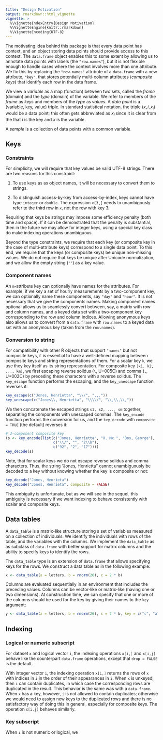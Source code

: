 ```yaml
---
title: "Design Motivation"
output: rmarkdown::html_vignette
vignette: >
  %\VignetteIndexEntry{Design Motivation}
  %\VignetteEngine{knitr::rmarkdown}
  %\VignetteEncoding{UTF-8}
---
```


The motivating idea behind this package is that every data point has context,
and an object storing data points should provide access to this context. The
`data.frame` object enables this to some extent by allowing us to annotate
data points with labels (the `"row.names"`), but it is not flexible
enough to handle cases where the context involves more than one attribute. We
fix this by replacing the `"row.names"` attribute of a `data.frame` with a new
attribute, `"key"`, that stores potentially multi-column attributes
(*composite keys*) that identify each row in the data frame.


We view a *variable* as a map (function) between two sets, called the *frame*
(domain) and the *type* (domain) of the variable. We refer to members of the
*frame* as *keys* and members of the *type* as *values*. A *data point* is a
(variable, key, value) triple. In standard statistical notation, the triple
$(x, i, x_i)$ would be a data point; this often gets abbreviated as $x_i$
since it is clear from the that $i$ is the key and $x$ is the variable.

A *sample* is a collection of data points with a common variable.


## Keys

### Constraints

For simplicity, we will require that key values be valid UTF-8 strings. There
are two reasons for this constraint:

 1. To use keys as as object names, it will be necessary to convert them to
    strings.

 2. To distinguish access-by-key from access-by-index, keys cannot have type
    `integer` or `double`. The expression `x[3,]` needs to unambigously
    refer to the third row in `x`, not the row with key 3.

Requiring that keys be strings may impose some efficiency penalty (both time
and space). If it can be demonstrated that the penalty is substantial, then in
the future we may allow for integer keys, using a special key class do make
indexing operations unambiguous.


Beyond the type constraints, we require that each key (or composite key in the
case of multi-attribute keys) correspond to a single data point. To this end,
we require that the keys (or composite keys) be unique non-missing values.  We
do not require that keys be unique after Unicode normalization, and we allow
the empty string (`""`) as a key value.


### Component names

An `m`-attribute key can optionally have names for the attributes. For
example, if we key a set of hourly measurements by a two-component key, we can
optionally name these components, say `"day"` and `"hour"`. It is not
necessary that we give the components names. Making component names optional
allows us to seamlessly convert between, say, a matrix with row and column
names, and a keyed data set with a two-component key corresponding to the row
and column indices. Allowing anonymous keys also allows us to convert
from a `data.frame` with `row.names` to a keyed data set with an anonymous
key (taken from the `row.names`).


### Conversion to string

For compatibility with other R objects that support `"names"`
but not composite keys, it is essential to have a well-defined mapping between
composite keys and string representations of them. For a scalar key `k`, we
use they key itself as its string representation. For composite key
`(k1, k2, ..., km)`, we first escaping reverse solidus (`\`, U+005C) and
comma (`,`, U+002C) by preceding these characters with a reverse solidus.
The `key_escape` function performs the escaping, and the `key_unescape`
function reverses it:

```r
key_escape(c("Jones, Henrietta", "\\/", ",,,"))
key_unescape(c("Jones\\, Henrietta", "\\\\/", "\\,\\,\\,"))
```

We then concatenate the escaped strings `s1, s2, ..., sm` together, separating
the components with unescaped commas. The `key_encode` function performs the
conversion for us, and the `key_decode` with `composite = TRUE`  (the default)
reverses it:

```r
# 3-component composite key
(s <- key_encode(list(c("Jones, Henrietta", "X, Mx.", "Box, George"),
                      c("\\/", "", "2\\b"),
                      c("92", "2", "17"))))
key_decode(s)
```

Note, that for scalar keys we do not escape reverse solidus and
comma characters. Thus, the string "Jones, Henrietta" cannot unambiguously
be decoded to a key without knowing whether the key is composite or not:

```r
key_decode("Jones, Henrieta")
key_decode("Jones, Henrieta", composite = FALSE)
```

This ambiguity is unfortunate, but as we will see in the sequel, this
ambiguity is necessary if we want indexing to behave consistently with scalar
and composite keys.


## Data tables

A `data_table` is a matrix-like structure storing a set of variables measured
on a collection of individuals. We identify the individuals with rows of the
table, and the variables with the columns. We implement the `data_table` as as
subclass of `data.frame` with better support for matrix columns and the
ability to specify keys to identify the rows.

The `data_table` type is an extension of `data.frame` that allows specifying
keys for the rows. We construct a data table as in the following example:

```r
x <- data_table(a = letters, b = rnorm(26), c = 2 * b)
```

Columns are evaluated sequentially in an environment that includes the
preceding values. Columns can be vector-like or matrix-like (having one or two
dimensions). At construction time, we can specify that one or more of the
columns should be used for the key by giving their names to the `key`
argument:

```r
y <- data_table(a = letters, b = rnorm(26), c = 2 * b, key = c("c", "a"))
```




## Indexing

### Logical or numeric subscript

For dataset `x` and logical vector `i`, the indexing operations `x[i,]` and
`x[i,j]` behave like the counterpart `data.frame` operations, except that
`drop = FALSE` is the default.


With integer vector `i`, the indexing operation `x[i,]` returns the rows of
`x` with indices in `i` in the order of their appearances in `i`. When `x` is
unkeyed, then `i` can contain duplicates, in which case the corresponding rows
are duplicated in the result. This behavior is the same was with a
`data.frame`. When `x` has a key, however, `i` is not allowed to contain
duplicates; otherwise we would need to assign new keys to the duplicated rows
and there is no satisfactory way of doing this in general, especially for
composite keys. The operation `x[i,j]` behaves similarly.


### Key subscript

When `i` is not numeric or logical, we 

